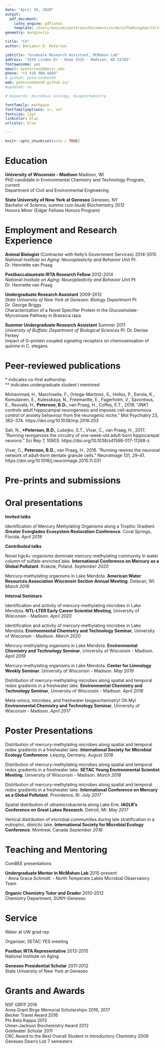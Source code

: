 ```yaml
---
date: "April 20, 2020"
output:
  pdf_document:
    latex_engine: pdflatex
    template: /Users/benjaminpeterson/Documents/orderInTheKingdom/CV/svm-latex-cv-modified.tex
geometry: margin=1in

title: "CV"
author: Benjamin D. Peterson

jobtitle: "Graduate Research Assistant, McMahon Lab"
address: "1550 Linden Dr · Room 5525 · Madison, WI 53703"
fontawesome: yes
email: bpeterson26@wisc.edu
phone: "+1 410 980-4660"
# github: petersonben50
web: petersonben50.github.io/
#updated: no

# keywords: microbial ecology, biogeochemistry

fontfamily: mathpazo
fontfamilyoptions: sc, osf
fontsize: 11pt
linkcolor: blue
urlcolor: blue

---
```


```r
knitr::opts_chunk$set(echo = TRUE)
```

# Education

**University of Wisconsin - Madison** \hfill Madison, WI  
PhD candidate in Environmental Chemistry and Technology Program,  \hfill current  
Department of Civil and Environmental Engineering


**State University of New York at Geneseo** \hfill Geneseo, NY  
Bachelor of Science, *summa cum laude* Biochemistry \hfill 2012  
Honors Minor (Edgar Fellows Honors Program)


# Employment and Research Experience

**Animal Biologist** (Contracter with Kelly's Government Services) \hfill 2014-2015  
*National Institute on Aging: Neuroplasticity and Behavior Unit* \hfill PI: Dr. Henriette van Praag  

**Postbaccalaureate IRTA Research Fellow** \hfill 2012-2014  
*National Institute on Aging: Neuroplasticity and Behavior Unit* \hfill PI: Dr. Henriette van Praag  


**Undergraduate Research Assistant** \hfill 2009-2012  
*State University of New York at Geneseo: Biology Department* \hfill PI: Dr. George Briggs  
Characterization of a Novel Specifier Protein in the Glucosinolate-Myrosinase Pathway in Brassica rapa



**Summer Undergraduate Research Assistant** \hfill Summer 2011  
*University of Buffalo: Department of Biological Sciences* \hfill PI: Dr. Denise Ferkey  
Impact of G-protein coupled signaling receptors on chemosensation of quinine in C. elegans



# Peer-reviewed publications

\* indicates co-first authorship  
\*\* indicates undergraduate student I mentored

Mohammad, H., Marchisella, F., Ortega-Martinez, S., Hollos, P., Eerola, K., Komulainen, E., Kulesskaya, N., Freemantle, E., Fagerholm, V., Savontous, E., Rauvala, H., **Peterson, B.D.**, van Praag, H., Coffey, E.T., 2018. "JNK1 controls adult hippocampal neurogenesis and imposes cell-autonomous control of anxiety behaviour from the neurogenic niche." Mol Psychiatry 23, 362–374. https://doi.org/10.1038/mp.2016.203

Sah, N., **\*Peterson, B.D.**, Lubejko, S.T., Vivar, C., van Praag, H., 2017. "Running reorganizes the circuitry of one-week-old adult-born hippocampal neurons." Sci Rep 7, 10903. https://doi.org/10.1038/s41598-017-11268-z

Vivar, C., **Peterson, B.D.**, van Praag, H., 2016. "Running rewires the neuronal network of adult-born dentate granule cells." NeuroImage 131, 29–41. https://doi.org/10.1016/j.neuroimage.2015.11.031


# Pre-prints and submissions



# Oral presentations

**Invited talks**

Identification of Mercury Methylating Organisms along a Trophic Gradient. **Greater Everglades Ecosystem Restoration Conference**. Coral Springs, Florida. *April 2019*


**Contributed talks**

Novel hgcA+ organisms dominate mercury-methylating community in water column of sulfate-enriched lake. **International Conference on Mercury as a Global Pollutant**. Krakow, Poland. *September 2020*

Mercury-methylating organisms in Lake Mendota. **American Water Resources Association Wisconsin Section Annual Meeting**. Delavan, WI. *March 2019*


**Internal Seminars**

Identification and activity of mercury-methylating microbes in Lake Mendota. **NTL-LTER Early Career Scientist Meeting**, University of Wisconsin - Madison. *April 2020*

Identification and activity of mercury-methylating microbes in Lake Mendota. **Environmental Chemistry and Technology Seminar**, University of Wisconsin - Madison. *March 2020*

Mercury-methylating organisms in Lake Mendota. **Environmental Chemistry and Technology Seminar**, University of Wisconsin - Madison. *April 2019*

Mercury-methylating organisms in Lake Mendota. **Center for Limnology Weekly Seminar**. University of Wisconsin - Madison. *May 2019*

Distribution of mercury-methylating microbes along spatial and temporal redox gradients in a freshwater lake. **Environmental Chemistry and Technology Seminar**, University of Wisconsin - Madison. *April 2018*  

Meta-omics, microbes, and freshwater biogeochemistry! Oh My! **Environmental Chemistry and Technology Seminar**, University of Wisconsin - Madison. *April 2017*

# Poster Presentations

Distribution of mercury-methylating microbes along spatial and temporal redox gradients in a freshwater lake. **International Society for Microbial Ecology Conference**. Leipzig, Germany. *August 2018*

Distribution of mercury-methylating microbes along spatial and temporal redox gradients in a freshwater lake. **SETAC Young Environmental Scientist Meeting**. University of Wisconsin - Madison. *March 2018*

Distribution of mercury-methylating microbes along spatial and temporal redox gradients in a freshwater lake. **International Conference on Mercury as a Global Pollutant**. Providence, RI. *July 2017*
 
Spatial distribution of ultramicrobacteria along Lake Erie. **IAGLR's Conference on Great Lakes Research**. Detroit, MI. *May 2017*

Vertical distribution of microbial communities during late stratification in a eutrophic, dimictic lake. **International Society for Microbial Ecology Conference**. Montreal, Canada *September 2016*


# Teaching and Mentoring

ComBEE presentations

**Undergraduate Mentor in McMahon Lab** \hfill 2015-present  
 - Anna Grace Schmidt: 
 - North Temperate Lakes Microbial Observatory Team

**Organic Chemistry Tutor and Grader** \hfill 2010-2012  
Chemistry Department, SUNY-Geneseo


# Service

Water at UW grad rep

Organizer, SETAC YES meeting

**Postbac IRTA Representative** \hfill 2013-2015  
National Institute on Aging


**Geneseo Presidential Scholar** \hfill 2011-2012  
State University of New York at Geneseo


# Grants and Awards

NSF GRFP \hfill 2016  
Anna Grant Birge Memorial Scholarships \hfill 2016, 2017  
Becker Travel Award \hfill 2016  
Phi Beta Kappa \hfill 2012  
Ulmer-Jackson Biochemistry Award \hfill 2012  
Goldwater Scholar \hfill 2011  
CRC Award to the Best Overall Student in Introductory Chemistry \hfill 2009  
Geneseo Dean’s List \hfill 7 semesters
